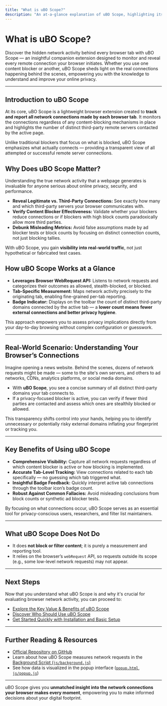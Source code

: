 ```yaml
---
title: "What is uBO Scope?"
description: "An at-a-glance explanation of uBO Scope, highlighting its ability to monitor and reveal all network connections initiated by browser tabs, regardless of the content blocker used. Explains its importance in evaluating online privacy and understanding real web traffic."
---
```


# What is uBO Scope?

Discover the hidden network activity behind every browser tab with uBO Scope — an insightful companion extension designed to monitor and reveal every remote connection your browser initiates. Whether you use one content blocker or another, uBO Scope sheds light on the real connections happening behind the scenes, empowering you with the knowledge to understand and improve your online privacy.

---

## Introduction to uBO Scope

At its core, uBO Scope is a lightweight browser extension created to **track and report all network connections made by each browser tab**. It monitors the connections regardless of any content-blocking mechanisms in place and highlights the number of distinct third-party remote servers contacted by the active page.

Unlike traditional blockers that focus on what is blocked, uBO Scope emphasizes what actually connects — providing a transparent view of all attempted or successful remote server connections.

## Why Does uBO Scope Matter?

Understanding the true network activity that a webpage generates is invaluable for anyone serious about online privacy, security, and performance.

- **Reveal Legitimate vs. Third-Party Connections:** See exactly how many and which third-party servers your browser communicates with.
- **Verify Content Blocker Effectiveness:** Validate whether your blockers reduce connections or if blockers with high block counts paradoxically allow more third parties.
- **Debunk Misleading Metrics:** Avoid false assumptions made by ad blocker tests or block counts by focusing on distinct connection counts, not just blocking tallies.

With uBO Scope, you gain **visibility into real-world traffic**, not just hypothetical or fabricated test cases.

## How uBO Scope Works at a Glance

- **Leverages Browser WebRequest API:** Listens to network requests and categorizes their outcomes as allowed, stealth-blocked, or blocked.
- **Tab-Specific Measurement:** Maps network activity precisely to the originating tab, enabling fine-grained per-tab reporting.
- **Badge Indicator:** Displays on the toolbar the count of distinct third-party domains connected by the active tab — a **lower count means fewer external connections and better privacy hygiene**.

This approach empowers you to assess privacy implications directly from your day-to-day browsing without complex configuration or guesswork.

---

## Real-World Scenario: Understanding Your Browser’s Connections

Imagine opening a news website. Behind the scenes, dozens of network requests might be made — some to the site's own servers, and others to ad networks, CDNs, analytics platforms, or social media domains.

- With **uBO Scope**, you see a concise summary of all distinct third-party domains your tab connects to.
- If a privacy-focused blocker is active, you can verify if fewer third parties are contacted and assess which ones are stealthily blocked or allowed.

This transparency shifts control into your hands, helping you to identify unnecessary or potentially risky external domains inflating your fingerprint or tracking you.

---

## Key Benefits of Using uBO Scope

- **Comprehensive Visibility:** Capture all network requests regardless of which content blocker is active or how blocking is implemented.
- **Accurate Tab-Level Tracking:** View connections related to each tab specifically — no guessing which tab triggered what.
- **Insightful Badge Feedback:** Quickly interpret active tab connections through the toolbar icon’s badge count.
- **Robust Against Common Fallacies:** Avoid misleading conclusions from block counts or synthetic ad blocker tests.

By focusing on what connections occur, uBO Scope serves as an essential tool for privacy-conscious users, researchers, and filter list maintainers.

---

## What uBO Scope Does Not Do

- It does **not block or filter content**; it is purely a measurement and reporting tool.
- It relies on the browser’s `webRequest` API, so requests outside its scope (e.g., some low-level network requests) may not appear.

---

## Next Steps

Now that you understand what uBO Scope is and why it's crucial for evaluating browser network activity, you can proceed to:

- [Explore the Key Value & Benefits of uBO Scope](../overview/product-intro-value/value-proposition)
- [Discover Who Should Use uBO Scope](../overview/product-intro-value/target-users)
- [Get Started Quickly with Installation and Basic Setup](../../getting-started/installation-setup/first-launch-basic-setup)


---

## Further Reading & Resources

- [Official Repository on GitHub](https://github.com/gorhill/uBO-Scope)
- Learn about how uBO Scope measures network requests in the [Background Script (`js/background.js`)](../../js/background.js)
- See how data is visualized in the popup interface ([`popup.html`](../../popup.html), [`js/popup.js`](../../js/popup.js))


---

uBO Scope gives you **unmatched insight into the network connections your browser makes every moment**, empowering you to make informed decisions about your digital footprint.